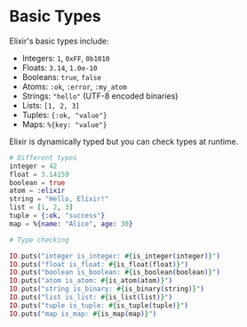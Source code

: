 
# Basic Types

Elixir's basic types include:

- Integers: `1`, `0xFF`, `0b1010`
- Floats: `3.14`, `1.0e-10`
- Booleans: `true`, `false`
- Atoms: `:ok`, `:error`, `:my_atom`
- Strings: `"hello"` (UTF-8 encoded binaries)
- Lists: `[1, 2, 3]`
- Tuples: `{:ok, "value"}`
- Maps: `%{key: "value"}`

Elixir is dynamically typed but you can check types at runtime.

<EditorCode>

```elixir
# Different types
integer = 42
float = 3.14159
boolean = true
atom = :elixir
string = "Hello, Elixir!"
list = [1, 2, 3]
tuple = {:ok, "success"}
map = %{name: "Alice", age: 30}

# Type checking

IO.puts("integer is_integer: #{is_integer(integer)}")
IO.puts("float is_float: #{is_float(float)}")
IO.puts("boolean is_boolean: #{is_boolean(boolean)}")
IO.puts("atom is_atom: #{is_atom(atom)}")
IO.puts("string is_binary: #{is_binary(string)}")
IO.puts("list is_list: #{is_list(list)}")
IO.puts("tuple is_tuple: #{is_tuple(tuple)}")
IO.puts("map is_map: #{is_map(map)}")
```

</EditorCode>
